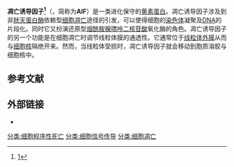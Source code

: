 {{Expand |time=2011-09-15T05:20:12+00:00 }}
{{protein
| Name = [[AIFM1|凋亡诱导因子，线粒体相关，1]]
| caption = 人类凋亡诱导因子的晶体结构（彩虹色卡通简图，[[N-末端|N-末端]]=蓝色，[[C-末端|C-末端]]=红色）<ref name="pmid12198487">{{PDB|1M6I}}; {{cite journal | author = Ye H, Cande C, Stephanou NC, Jiang S, Gurbuxani S, Larochette N, Daugas E, Garrido C, Kroemer G, Wu H | title = DNA binding is required for the apoptogenic action of apoptosis inducing factor | journal = Nat. Struct. Biol. | volume = 9 | issue = 9 | pages = 680–4 | pmid = 12198487 | doi = 10.1038/nsb836 | url = | issn = |date=September 2002}}</ref>。
| image = apoptosis inducing factor.png
| width = 
| HGNCid = 8768
| Symbol = [[AIFM1|AIFM1]]
| AltSymbols = PDCD8
| EntrezGene = 9131
| OMIM = 300169
| RefSeq = NM_004208
| UniProt = O95831
| PDB = 
| ECnumber = 
| Chromosome = X
| Arm = q
| Band = 25
| LocusSupplementaryData = -q26
}}
'''凋亡诱导因子<ref>[http://www.term.gov.cn/pages/homepage/result2.jsp?id=318738&subid=10001801&subject=%E7%BB%86%E8%83%9E%E5%88%86%E5%8C%96%E4%B8%8E%E5%8F%91%E8%82%B2&subsys=%E7%BB%86%E8%83%9E%E7%94%9F%E7%89%A9%E5%AD%A6]{{dead link|date=2017年11月 |bot=InternetArchiveBot |fix-attempted=yes }}</ref>'''（{{lang-en|Apoptosis-inducing factor}}，简称为'''AIF'''）是一类进化保守的[[黄素蛋白|黄素蛋白]]。凋亡诱导因子涉及到非[[胱天蛋白酶|胱天蛋白酶]]依赖型[[细胞凋亡|细胞凋亡]]途径的引发，可以使得细胞的[[染色体|染色体]]凝聚及[[DNA|DNA]]的片段化。同时它又扮演还原型[[烟酰胺腺嘌呤二核苷酸|烟酰胺腺嘌呤二核苷酸]]氧化酶的角色。凋亡诱导因子的另一个功能是在细胞凋亡时调节线粒体膜的通透性。它通常位于[[线粒体外膜|线粒体外膜]]从而与[[细胞核|细胞核]]隔绝开来。然而，当线粒体受损时，凋亡诱导因子就会移动到胞质溶胶与细胞核中。
==参考文献==
{{reflist}}
==外部链接==
* {{MeshName|Apoptosis+inducing+factor}}

{{黄素蛋白}}
{{细胞凋亡信号通路}}
{{细胞信号传送}}

[[分类:细胞程序性死亡|分类:细胞程序性死亡]]
[[分类:细胞信号传导|分类:细胞信号传导]]
[[分类:细胞凋亡|分类:细胞凋亡]]